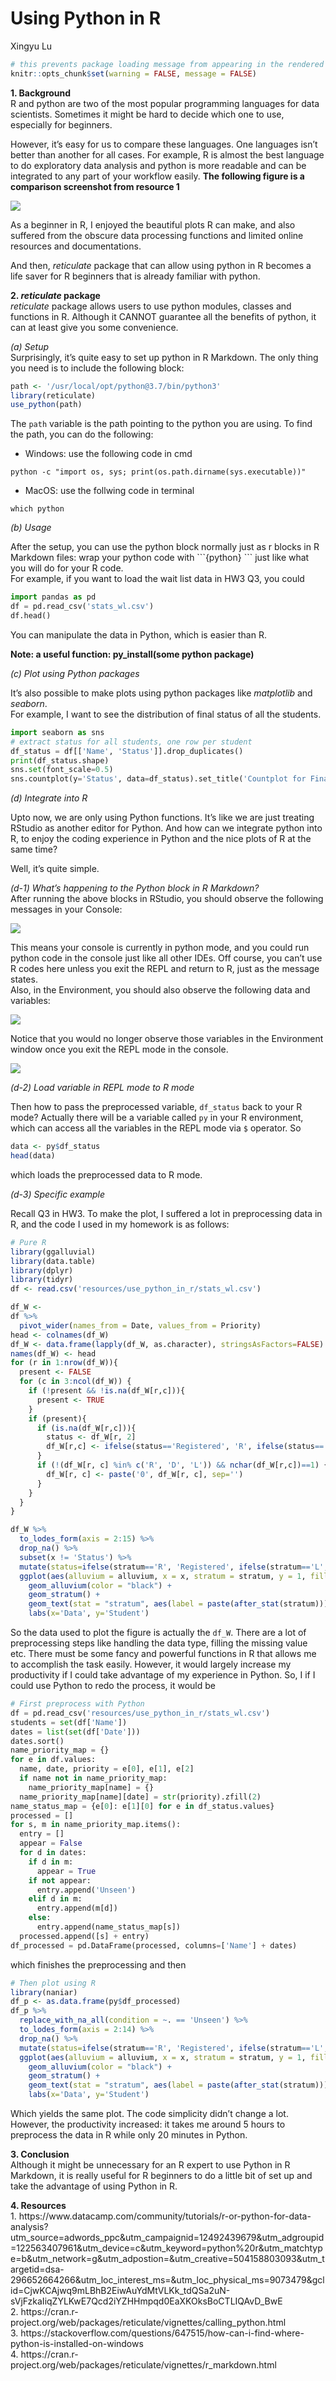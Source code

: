 # Using Python in R

Xingyu Lu

```r
# this prevents package loading message from appearing in the rendered version of your problem set
knitr::opts_chunk$set(warning = FALSE, message = FALSE)
```

**1. Background**  
R and python are two of the most popular programming languages for data scientists. Sometimes it might be hard to decide which one to use, especially for beginners. 

However, it's easy for us to compare these languages. One languages isn't better than another for all cases. For example, R is almost the best language to do exploratory data analysis and python is more readable and can be integrated to any part of your workflow easily. **The following figure is a comparison screenshot from resource 1**

![](resources/use_python_in_r/pythonvsr.png)


As a beginner in R, I enjoyed the beautiful plots R can make, and also suffered from the obscure data processing functions and limited online resources and documentations. 

And then, *reticulate* package that can allow using python in R becomes a life saver for R beginners that is already familiar with python.

**2. *reticulate* package**  
*reticulate* package allows users to use python modules, classes and functions in R. Although it CANNOT guarantee all the benefits of python, it can at least give you some convenience.

*(a) Setup*  
Surprisingly, it's quite easy to set up python in R Markdown. The only thing you need is to include the following block:

```r
path <- '/usr/local/opt/python@3.7/bin/python3'
library(reticulate)
use_python(path)
```

The `path` variable is the path pointing to the python you are using. To find the path, you can do the following:  

* Windows: use the following code in cmd  
```
python -c "import os, sys; print(os.path.dirname(sys.executable))"
```
* MacOS: use the follwing code in terminal  
```
which python
```

*(b) Usage*  

After the setup, you can use the python block normally just as r blocks in R Markdown files: wrap your python code with \`\`\`\{python\} \`\`\` just like what you will do for your R code.  
For example, if you want to load the wait list data in HW3 Q3, you could  

```python
import pandas as pd
df = pd.read_csv('stats_wl.csv')
df.head()
```

You can manipulate the data in Python, which is easier than R.  

**Note: a useful function: py_install(some python package)**

*(c) Plot using Python packages*  

It's also possible to make plots using python packages like *matplotlib* and *seaborn*.  
For example, I want to see the distribution of final status of all the students.  

```python
import seaborn as sns
# extract status for all students, one row per student
df_status = df[['Name', 'Status']].drop_duplicates()
print(df_status.shape)
sns.set(font_scale=0.5)
sns.countplot(y='Status', data=df_status).set_title('Countplot for Final Status of all Students')
```

*(d) Integrate into R*    

Upto now, we are only using Python functions. It's like we are just treating RStudio as another editor for Python. And how can we integrate python into R, to enjoy the coding experience in Python and the nice plots of R at the same time?  

Well, it's quite simple.  

*(d-1) What's happening to the Python block in R Markdown?*  
After running the above blocks in RStudio, you should observe the following messages in your Console: 

![](resources/use_python_in_r/console.png)

This means your console is currently in python mode, and you could run python code in the console just like all other IDEs. Off course, you can't use R codes here unless you exit the REPL and return to R, just as the message states.  
Also, in the Environment, you should also observe the following data and variables:  

![](resources/use_python_in_r/env.png)

Notice that you would no longer observe those variables in the Environment window once you exit the REPL mode in the console.   

![](resources/use_python_in_r/envr.png)

*(d-2) Load variable in REPL mode to R mode*  

Then how to pass the preprocessed variable, `df_status` back to your R mode? Actually there will be a variable called `py` in your R environment, which can access all the variables in the REPL mode via `$` operator. So   

```r
data <- py$df_status
head(data)
```

which loads the preprocessed data to R mode.  

*(d-3) Specific example*  

Recall Q3 in HW3. To make the plot, I suffered a lot in preprocessing data in R, and the code I used in my homework is as follows: 

```r
# Pure R
library(ggalluvial)
library(data.table)
library(dplyr)
library(tidyr)
df <- read.csv('resources/use_python_in_r/stats_wl.csv')

df_W <- 
df %>%
  pivot_wider(names_from = Date, values_from = Priority)
head <- colnames(df_W)
df_W <- data.frame(lapply(df_W, as.character), stringsAsFactors=FALSE)
names(df_W) <- head
for (r in 1:nrow(df_W)){
  present <- FALSE
  for (c in 3:ncol(df_W)) {
    if (!present && !is.na(df_W[r,c])){
      present <- TRUE
    }
    if (present){
      if (is.na(df_W[r,c])){
        status <- df_W[r, 2]
        df_W[r,c] <- ifelse(status=='Registered', 'R', ifelse(status=='Dropped Class', 'D', 'L'))
      }
      if (!(df_W[r, c] %in% c('R', 'D', 'L')) && nchar(df_W[r,c])==1) {
        df_W[r, c] <- paste('0', df_W[r, c], sep='')
      }
    }
  }
}

df_W %>% 
  to_lodes_form(axis = 2:15) %>%
  drop_na() %>%
  subset(x != 'Status') %>%
  mutate(status=ifelse(stratum=='R', 'Registered', ifelse(stratum=='L', 'Left List', ifelse(stratum=='D', 'Dropped Class', 'Joined')))) %>%
  ggplot(aes(alluvium = alluvium, x = x, stratum = stratum, y = 1, fill=status)) +
    geom_alluvium(color = "black") +
    geom_stratum() +
    geom_text(stat = "stratum", aes(label = paste(after_stat(stratum)))) +
    labs(x='Data', y='Student')
```

So the data used to plot the figure is actually the `df_W`. There are a lot of preprocessing steps like handling the data type, filling the missing value etc. There must be some fancy and powerful functions in R that allows me to accomplish the task easily. However, it would largely increase my productivity if I could take advantage of my experience in Python. So, I if I could use Python to redo the process, it would be 

```python
# First preprocess with Python
df = pd.read_csv('resources/use_python_in_r/stats_wl.csv')
students = set(df['Name'])
dates = list(set(df['Date']))
dates.sort()
name_priority_map = {}
for e in df.values:
  name, date, priority = e[0], e[1], e[2]
  if name not in name_priority_map:
    name_priority_map[name] = {}
  name_priority_map[name][date] = str(priority).zfill(2)
name_status_map = {e[0]: e[1][0] for e in df_status.values}
processed = []
for s, m in name_priority_map.items():
  entry = []
  appear = False
  for d in dates:
    if d in m:
      appear = True
    if not appear:
      entry.append('Unseen')
    elif d in m:
      entry.append(m[d])
    else:
      entry.append(name_status_map[s])
  processed.append([s] + entry)
df_processed = pd.DataFrame(processed, columns=['Name'] + dates)
```

which finishes the preprocessing and then  

```r
# Then plot using R
library(naniar)
df_p <- as.data.frame(py$df_processed)
df_p %>% 
  replace_with_na_all(condition = ~. == 'Unseen') %>%
  to_lodes_form(axis = 2:14) %>%
  drop_na() %>%
  mutate(status=ifelse(stratum=='R', 'Registered', ifelse(stratum=='L', 'Left List', ifelse(stratum=='D', 'Dropped Class', 'Joined')))) %>%
  ggplot(aes(alluvium = alluvium, x = x, stratum = stratum, y = 1, fill=status)) +
    geom_alluvium(color = "black") +
    geom_stratum() +
    geom_text(stat = "stratum", aes(label = paste(after_stat(stratum)))) +
    labs(x='Data', y='Student')
```

Which yields the same plot. The code simplicity didn't change a lot. However, the productivity increased: it takes me around 5 hours to preprocess the data in R while only 20 minutes in Python. 

**3. Conclusion**  
Although it might be unnecessary for an R expert to use Python in R Markdown, it is really useful for R beginners to do a little bit of set up and take the advantage of using Python in R. 


**4. Resources**   
1. https://www.datacamp.com/community/tutorials/r-or-python-for-data-analysis?utm_source=adwords_ppc&utm_campaignid=12492439679&utm_adgroupid=122563407961&utm_device=c&utm_keyword=python%20r&utm_matchtype=b&utm_network=g&utm_adpostion=&utm_creative=504158803093&utm_targetid=dsa-296652664266&utm_loc_interest_ms=&utm_loc_physical_ms=9073479&gclid=CjwKCAjwq9mLBhB2EiwAuYdMtVLKk_tdQSa2uN-sVjFzkaIiqZYLKwE7Qcd2iYZHHmpqd0EaXKOksBoCTLIQAvD_BwE  
2. https://cran.r-project.org/web/packages/reticulate/vignettes/calling_python.html  
3. https://stackoverflow.com/questions/647515/how-can-i-find-where-python-is-installed-on-windows  
4. https://cran.r-project.org/web/packages/reticulate/vignettes/r_markdown.html